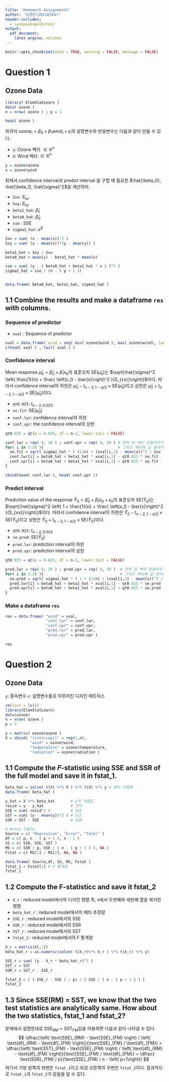 ```yaml
---
title: 'Homework Assignment2'
author: "김경민(20210344)"
header-includes:
  - \usepackage{kotex}
output: 
  pdf_document:
    latex_engine: xelatex
---
```


```r
knitr::opts_chunk$set(echo = TRUE, warning = FALSE, message = FALSE)
```

\newpage


#  Question 1
## Ozone Data
```r
library( ElemStatLearn )
data( ozone )
n = nrow( ozone ) ; p = 1

head( ozone )
```

회귀식 $\text{ozone}_i = \beta_0 + \beta_1 \text{wind}_i + \epsilon_i$의 설명변수와 반응변수는 다음과 같이 만들 수 있다.

* `y`: Ozone  벡터 $\in \mathbb{R}^n$
* `X`: Wind 벡터 $\in \mathbb{R}^n$ 

```r
y = ozone$ozone 
x = ozone$wind 
```


뒤에서 confidence interval과 predict interval 을 구할 때 필요한 $\hat{\beta_0}, \hat{\beta_1}, \hat{\sigma}^2$을 계산하자.

- `Sxx`: $S_{xx}$
- `Sxy`: $S_{xy}$
- `beta1_hat`: $\hat{\beta}_1$
- `beta0_hat`: $\hat{\beta}_0$
- `sse` : SSE
- `sigma2_hat`: $\hat{\sigma}^2$
```r
Sxx = sum( (x - mean(x))^2 )
Sxy = sum( (x - mean(x))*(y - mean(y)) )

beta1_hat = Sxy / Sxx
beta0_hat = mean(y) - beta1_hat * mean(x)

sse = sum( (y - ( beta0_hat + beta1_hat * x ) )^2 )
sigma2_hat = sse / (n - ( p + 1 ))


data.frame( beta0_hat, beta1_hat, sigma2_hat )
```

\newpage

## 1.1 Combine the results and make a dataframe `res` with columns.

### Sequence of predictor
* `xval` : Sequence of predictor
```r
xval = data.frame( wind = seq( min( ozone$wind ), max( ozone$wind), length.out = 20 ) )
c(head( xval ) , tail( xval ) )
```




### Confidence interval 
Mean response $\hat{\mu}_0 = \hat{\beta}_0 + \hat{\beta}_1 x_0$의 표준오차 $\text{SE}\left( \hat{\mu}_0\right)$는 $\sqrt{\hat{\sigma}^2 \left( \frac{1}{n} + \frac{ \left(x_0 - \bar{x}\right)^2 }{S_{xx}}\right)}$이다. 따라서  confidence interval의 하한은 $\hat{\mu}_0 - t_{n-2, 1-\alpha / 2} \times \text{SE} \left( \hat{\mu}_0 \right)$이고 상한은 $\hat{\mu}_0 + t_{n-2, 1-\alpha / 2} \times \text{SE} \left( \hat{\mu}_0 \right)$이다. 

- `qt0.025`: $t_{n-2,\, 0.025}$
- `se.fit`: $\text{SE}\left( \hat{\mu}_0\right)$
- `conf.lwr`: confidence interval의 하한
- `conf.upr`: the confidence interval의 상한
```r
qt0.025 = qt(p = 0.025, df = n-2, lower.tail = FALSE)

conf.lwr = rep( 0, 20 ) ; conf.upr = rep( 0, 20 ) # 먼저 빈 벡터 만들어주기
for( i in 1:20 ){                                 # 그리고 벡터에 값 넣어주기
  se.fit = sqrt( sigma2_hat * ( (1/n) + (xval[i,1] - mean(x))^2 / Sxx ) )
  conf.lwr[i] = beta0_hat + beta1_hat * xval[i,1] - qt0.025 * se.fit 
  conf.upr[i] = beta0_hat + beta1_hat * xval[i,1] + qt0.025 * se.fit 
}

cbind(head( conf.lwr ), head( conf.upr ))
```
\newpage

### Predict interval 
Prediction value of the response $\hat{Y}_0 = \hat{\beta}_0 + \hat{\beta}_1 x_0 + \epsilon_0$의 표준오차 $\text{SE}\left( \hat{Y}_0\right)$는 $\sqrt{\hat{\sigma}^2 \left( 1 + \frac{1}{n} + \frac{ \left(x_0 - \bar{x}\right)^2 }{S_{xx}}\right)}$이다. 따라서  confidence interval의 하한은 $\hat{Y}_0 - t_{n-2, 1-\alpha / 2} \times \text{SE} \left( \hat{Y}_0 \right)$이고 상한은 $\hat{Y}_0 + t_{n-2, 1-\alpha / 2} \times \text{SE} \left( \hat{Y}_0 \right)$이다. 

- `qt0.025`: $t_{n-2,\, 0.025}$
- `se.pred`: $\text{SE}\left( \hat{Y}_0\right)$
- `pred.lwr`: prediction interval의 하한
- `pred.upr`: prediction interval의 상한


```r
qt0.025 = qt(p = 0.025, df = n-2, lower.tail = FALSE)

pred.lwr = rep( 0, 20 ) ; pred.upr = rep( 0, 20 )  # 먼저 빈 벡터 만들어주기
for( i in 1:20 ){                                  # 그리고 벡터에 값 넣어주기
  se.pred = sqrt( sigma2_hat * ( 1 + (1/n) + (xval[i,1] - mean(x))^2 / Sxx ) )
  pred.lwr[i] = beta0_hat + beta1_hat * xval[i,1] - qt0.025 * se.pred 
  pred.upr[i] = beta0_hat + beta1_hat * xval[i,1] + qt0.025 * se.pred 
}
```


### Make a dataframe `res`
```r
res = data.frame( "wind" = xval,
                  "conf.lwr" = conf.lwr,
                  "conf.upr" = conf.upr,
                  "pred.lwr" = pred.lwr,
                  "pred.upr" = pred.upr )

res
```

\newpage


# Question 2
## Ozone Data
`y`: 종속변수
`x`: 설명변수들로 이루어진 디자인 매트릭스
```r
rm(list = ls())
library(ElemStatLearn)
data(ozone)
n = nrow( ozone )
p = 3

y = matrix( ozone$ozone )
X = cbind( "(intercept)" = rep(1,n),
           "wind" = ozone$wind,
           "temperature" = ozone$temperature,
           "radiation" = ozone$radiation )
```

## 1.1 Compute the 𝐹-statistic using SSE and SSR of the full model and save it in fstat_1.
```r
beta_hat = solve( t(X) %*% X ) %*% t(X) %*% y # 베타 추정량
data.frame( beta_hat )

y_hat = X %*% beta_hat       # y의 적합값
resid = y - y_hat            # 잔차
SSE = sum( resid^2 )         # SSE
SST = sum( (y - mean(y))^2 ) # SST
SSR = SST - SSE              # SSR

# Anova Table
Source = c( "Regression", "Error", "Total" )
df = c( p, n - ( p + 1 ), n - 1 )
SS = c( SSR, SSE, SST )
MS = c( SSR / p, SSE / ( n - ( p + 1 ) ), NA )
Fstat = c( MS[1] / MS[2], NA, NA )

data.frame( Source,df, SS, MS, Fstat )
fstat_1 = Fstat[1] # F 통계량
fstat_1
```
\textcolor{red}{답은 `r fstat_1`이다.}


## 1.2 Compute the F-statisticc and save it fstat_2
* `X_r` : reduced model에서의 디자인 행렬 즉, `X`에서 두번째와 세번쩨 열을 제거한 행렬
* `beta_hat_r` : reduced model에서의 베타 추정량
* `SSE_r` : reduced model에서의 SSE
* `SSR_r` : reduced model에서의 SSR
* `SST_r` : reduced model에서의 SST
* `fstat_2` : reduced model에서의 F 통계량
```r
X_r = matrix(X[,1])
beta_hat_r = as.numeric(solve( t(X_r)%*% X_r ) %*% t(X_r) %*% y) 

SSE_r = sum( (y - X_r * beta_hat_r)^2 )
SST_r = SST 
SSR_r = SST_r - SSE_r

fstat_2 = ( ( SSE_r - SSE ) / p) / ( SSE / ( n - ( p + 1 ) ) )
fstat_2
```
\textcolor{red}{답은 54.9066261로 문제 2.1번에서 구한 값과 동일하다.}


## 1.3 Since SSE(RM) = SST, we know that the two test statistics are analytically same. How about the two statistics, fstat_1 and fstat_2?

문제에서 설명한대로 $\text{SSE}_{RM} = \text{SST}_{FM}$임을 이용하면 다음과 같이 나타낼 수 있다.
$$
 \dfrac{\left( \text{SSE}_{RM} - \text{SSE}_{FM} \right) / \left( \text{df}_{RM} - \text{df}_{FM} \right)}{\text{SSE}_{FM} / \text{df}_{FM}} 
               = \dfrac{\left( \text{SST}_{FM} - \text{SSE}_{FM} \right) / \left( \text{df}_{RM} - \text{df}_{FM} \right)}{\text{SSE}_{FM} / \text{df}_{FM}} 
               = \dfrac{ \text{SSR}_{FM} / p}{\text{SSE}_{FM} / n - \left( p+1\right)} 
$$
여기서 가장 왼쪽의 좌변은 `fstat_1`이고 아강 오른쪽의 우변은 `fstat_2`이다. 결과적으로 `fstat_1`과 `fstat_2`가 같음을 알 수 있다.



























